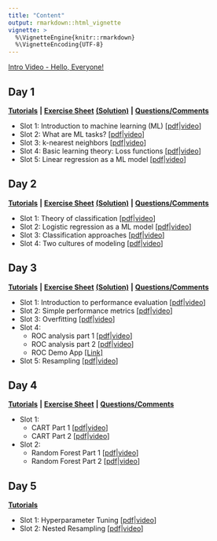 ```yaml
---
title: "Content"
output: rmarkdown::html_vignette
vignette: >
  %\VignetteEngine{knitr::rmarkdown}
  %\VignetteEncoding{UTF-8}
---
```


[Intro Video - Hello, Everyone!](https://www.youtube.com/watch?v=R9f4TFRntv0)

## Day 1

<a href="https://compstat-lmu.shinyapps.io/01_tutorial/" target="_blank">**Tutorials**</a> **|** <a href="https://github.com/compstat-lmu/lecture_i2ml/blob/master/exercises-pdf/exercise-day1.pdf" target="_blank">**Exercise Sheet**</a> <a href="https://github.com/compstat-lmu/lecture_i2ml/blob/master/exercises-pdf/solution-day1.pdf" target="_blank">**(Solution)**</a> **|** <a href="https://docs.google.com/document/d/1MIvhEw-mLu_iZ01dkaGJcqLlZB2I0LL9nSceoloCqww/edit?usp=sharing" target="_blank">**Questions/Comments**</a>

- Slot 1: Introduction to machine learning (ML) [[pdf](https://github.com/compstat-lmu/lecture_i2ml/blob/master/slides-pdf/slides-intro.pdf)|[video](https://youtu.be/2BWKlAOayQI)]
- Slot 2: What are ML tasks? [[pdf](https://github.com/compstat-lmu/lecture_i2ml/blob/master/slides-pdf/slides-tasks.pdf)|[video](https://youtu.be/ST-VsUdbufo)]
- Slot 3: k-nearest neighbors [[pdf](https://github.com/compstat-lmu/lecture_i2ml/blob/master/slides-pdf/slides-knn.pdf)|[video](https://youtu.be/GOsXMlzsSiQ)]
- Slot 4: Basic learning theory: Loss functions [[pdf](https://github.com/compstat-lmu/lecture_i2ml/blob/master/slides-pdf/slides-loss.pdf)|[video](https://youtu.be/PIj0HR4lUOg)]
- Slot 5: Linear regression as a ML model [[pdf](https://github.com/compstat-lmu/lecture_i2ml/blob/master/slides-pdf/slides-limo.pdf)|[video](https://youtu.be/saf0rLmoEjE)]

## Day 2

<a href="https://compstat-lmu.shinyapps.io/02_tutorial/" target="_blank">**Tutorials**</a> **|** <a href="https://github.com/compstat-lmu/lecture_i2ml/blob/master/exercises-pdf/exercise-day2.pdf" target="_blank">**Exercise Sheet**</a> <a href="https://github.com/compstat-lmu/lecture_i2ml/blob/master/exercises-pdf/solution-day2.pdf" target="_blank">**(Solution)**</a>  **|** <a href="https://docs.google.com/document/d/1Mt-GCEMOdLFgS3xZ16XjdE_XWKueZXaUbxmhNXpza7g/edit?usp=sharing" target="_blank">**Questions/Comments**</a>

- Slot 1: Theory of classification [[pdf](https://github.com/compstat-lmu/lecture_i2ml/blob/master/slides-pdf/slides-classification.pdf)|[video](https://youtu.be/ZuGbjJAETdA)]
- Slot 2: Logistic regression as a ML model [[pdf](https://github.com/compstat-lmu/lecture_i2ml/blob/master/slides-pdf/slides-logistic.pdf)|[video](https://youtu.be/VUa49fo82q4)]
- Slot 3: Classification approaches [[pdf](https://github.com/compstat-lmu/lecture_i2ml/blob/master/slides-pdf/slides-classification-approaches.pdf)|[video](https://youtu.be/yZ5SUWm2zbg)]
- Slot 4: Two cultures of modeling [[pdf](https://github.com/compstat-lmu/lecture_i2ml/blob/master/slides-pdf/slides-cultures.pdf)|[video](https://youtu.be/7YTswPpzxO4)]

## Day 3

<a href="https://compstat-lmu.shinyapps.io/03_tutorial/" target="_blank">**Tutorials**</a> **|** <a href="https://github.com/compstat-lmu/lecture_i2ml/blob/master/exercises-pdf/exercise-day3.pdf" target="_blank">**Exercise Sheet**</a> <a href="https://github.com/compstat-lmu/lecture_i2ml/blob/master/exercises-pdf/solution-day3.pdf" target="_blank">**(Solution)**</a> **|** <a href="https://docs.google.com/document/d/1_7zslQNf3bzQRfe-oZvPtP7-ZZE64x1yqar1aYlmPs0/edit?usp=sharing" target="_blank">**Questions/Comments**</a>

- Slot 1: Introduction to performance evaluation [[pdf](https://github.com/compstat-lmu/lecture_i2ml/blob/master/slides-pdf/slides-intro-performance.pdf)|[video](https://youtu.be/e4twP-lMPVI)]
- Slot 2: Simple performance metrics [[pdf](https://github.com/compstat-lmu/lecture_i2ml/blob/master/slides-pdf/slides-measures.pdf)|[video](https://youtu.be/YPkNPGrdGoY)]
- Slot 3: Overfitting [[pdf](https://github.com/compstat-lmu/lecture_i2ml/blob/master/slides-pdf/slides-overfitting.pdf)|[video](https://youtu.be/-S5h9ayrXh4)]
- Slot 4:
    * ROC analysis part 1 [[pdf](https://github.com/compstat-lmu/lecture_i2ml/blob/master/slides-pdf/slides-roc-1.pdf)|[video](https://youtu.be/lPHTqGWRciQ)]
    * ROC analysis part 2 [[pdf](https://github.com/compstat-lmu/lecture_i2ml/blob/master/slides-pdf/slides-roc-2.pdf)|[video](https://youtu.be/1bitCgn_D6o)]
    * ROC Demo App [[Link]](https://fabian-s.shinyapps.io/roc_shiny/)
- Slot 5: Resampling [[pdf](https://github.com/compstat-lmu/lecture_i2ml/blob/master/slides-pdf/slides-resampling.pdf)|[video](https://youtu.be/eeCtAVkAvSI)]

## Day 4

<a href="https://compstat-lmu.shinyapps.io/04_tutorial/" target="_blank">**Tutorials**</a> **|** <a href="https://github.com/compstat-lmu/lecture_i2ml/blob/master/exercises-pdf/exercise-day4.pdf" target="_blank">**Exercise Sheet**</a> **|** <a href="https://docs.google.com/document/d/1FqlnJ4KjGBYjk3a-iD9eMwAMi-p-1SlYQIZjEU-UCM0/edit?usp=sharing" target="_blank">**Questions/Comments**</a>

- Slot 1:
    * CART Part 1 [[pdf](https://github.com/compstat-lmu/lecture_i2ml/blob/master/slides-pdf/slides-cart1.pdf)|[video](https://youtu.be/ZdJ7W-gEkJg)]
    * CART Part 2 [[pdf](https://github.com/compstat-lmu/lecture_i2ml/blob/master/slides-pdf/slides-cart2.pdf)|[video](https://youtu.be/k-OFfj2Y0OY)]
- Slot 2:
    * Random Forest Part 1 [[pdf](https://github.com/compstat-lmu/lecture_i2ml/blob/master/slides-pdf/slides-forests1.pdf)|[video](https://youtu.be/P34_SbEwEh8)]
    * Random Forest Part 2 [[pdf](https://github.com/compstat-lmu/lecture_i2ml/blob/master/slides-pdf/slides-forests2.pdf)|[video](https://youtu.be/Zpj6znkzO2M)]

## Day 5

<a href="https://compstat-lmu.shinyapps.io/05_tutorial/" target="_blank">**Tutorials**</a>

- Slot 1: Hyperparameter Tuning [[pdf](https://github.com/compstat-lmu/lecture_i2ml/blob/master/slides-pdf/slides-tuning.pdf)|[video](https://youtu.be/5F5wBZ-WjI8)]
- Slot 2: Nested Resampling [[pdf](https://github.com/compstat-lmu/lecture_i2ml/blob/master/slides-pdf/slides-nested-resampling.pdf)|[video](https://youtu.be/aV__yAFzNtc)]


